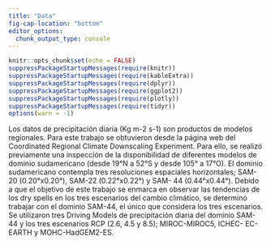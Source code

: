 ```yaml
---
title: "Data"
fig-cap-location: "bottom"
editor_options: 
  chunk_output_type: console
---
```


```r
knitr::opts_chunk$set(echo = FALSE)
suppressPackageStartupMessages(require(knitr))
suppressPackageStartupMessages(require(kableExtra))
suppressPackageStartupMessages(require(dplyr))
suppressPackageStartupMessages(require(ggplot2))
suppressPackageStartupMessages(require(plotly))
suppressPackageStartupMessages(require(tidyr))
options(warn = -1)
```


Los datos de precipitación diaria (Kg m-2 s-1) son productos de modelos regionales. Para este trabajo se obtuvieron desde la página web del Coordinated Regional Climate Downscaling Experiment. Para ello, se realizó previamente una inspección de la disponibilidad de diferentes modelos de dominio sudamericano (desde 19°N a 52°S y desde 105° a 17°O). El dominio sudamericano contempla tres resoluciones espaciales horizontales; SAM-20 (0.20°x0.20°), SAM-22 (0.22°x0.22°) y SAM- 44 (0.44°x0.44°). Debido a que el objetivo de este trabajo se enmarca en observar las tendencias de los dry spells en los tres escenarios del cambio climático, se determinó trabajar con el dominio SAM-44, el único que considera los tres escenarios. Se utilizaron tres Driving Models de precipitación diaria del dominio SAM-44 y los tres escenarios RCP (2.6, 4.5 y 8.5); MIROC-MIROC5, ICHEC- EC-EARTH y MOHC-HadGEM2-ES.

